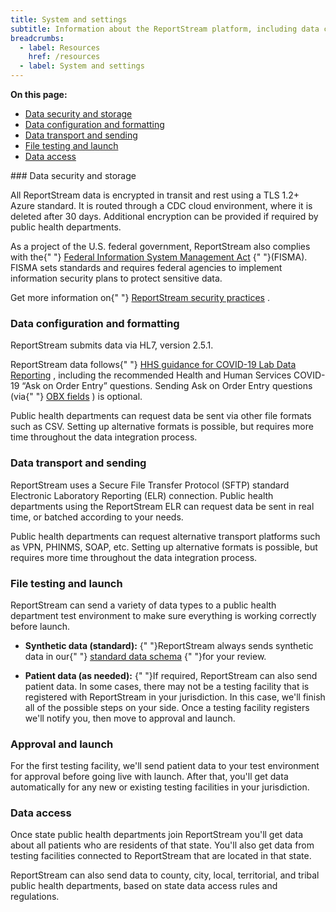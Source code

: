 ```yaml
---
title: System and settings
subtitle: Information about the ReportStream platform, including data configuration, formats, and transport
breadcrumbs:
  - label: Resources
    href: /resources
  - label: System and settings
---
```

<b>On this page:</b>

- <A href="#data-security-and-storage">Data security and storage</A>
- <A href="#data-configuration-and-formatting">Data configuration and formatting</A>
- <A href="#data-transport-and-sending">Data transport and sending</A>
- <A href="#file-testing-and-launch">File testing and launch</A>
- <A href="#data-access">Data access</A>

<section className="measure-6">
### Data security and storage

All ReportStream data is encrypted in transit and rest using
a TLS 1.2+ Azure standard. It is routed through a CDC cloud
environment, where it is deleted after 30 days. Additional
encryption can be provided if required by public health
departments.

As a project of the U.S. federal government, ReportStream
also complies with the{" "}
<A href="https://csrc.nist.gov/Projects/risk-management/fisma-background">Federal Information System Management Act</A>
{" "}(FISMA). FISMA sets standards and requires federal agencies
to implement information security plans to protect sensitive
data.

Get more information on{" "}
<A href="/resources/security-practices">ReportStream security practices</A>
.

### Data configuration and formatting

ReportStream submits data via HL7, version 2.5.1.

ReportStream data follows{" "}
<A href="https://www.hhs.gov/answers/is-additional-information-including-technical-specifications-available-to-support-laboratories-with-implementation/index.html">HHS guidance for COVID-19 Lab Data Reporting</A>
, including the recommended Health and Human Services
COVID-19 “Ask on Order Entry” questions. Sending Ask on
Order Entry questions (via{" "}
<A href="https://hl7-definition.caristix.com/v2/HL7v2.5/Segments/OBX">OBX fields</A>
) is optional.

Public health departments can request data be sent via other
file formats such as CSV. Setting up alternative formats is
possible, but requires more time throughout the data
integration process.

### Data transport and sending

ReportStream uses a Secure File Transfer Protocol (SFTP)
standard Electronic Laboratory Reporting (ELR) connection.
Public health departments using the ReportStream ELR can
request data be sent in real time, or batched according to
your needs.

Public health departments can request alternative transport
platforms such as VPN, PHINMS, SOAP, etc. Setting up
alternative formats is possible, but requires more time
throughout the data integration process.

### File testing and launch

ReportStream can send a variety of data types to a public
health department test environment to make sure everything
is working correctly before launch.

- <b>Synthetic data (standard):</b>
{" "}ReportStream always sends synthetic data in our{" "}
<A href="https://github.com/CDCgov/prime-reportstream/blob/production/prime-router/docs/schema_documentation/primedatainput-pdi-covid-19.md">standard data schema</A>
{" "}for your review.

- <b>Patient data (as needed):</b>
{" "}If required, ReportStream can also send patient data. In
some cases, there may not be a testing facility that is
registered with ReportStream in your jurisdiction. In
this case, we'll finish all of the possible steps on
your side. Once a testing facility registers we'll
notify you, then move to approval and launch.

### Approval and launch

For the first testing facility, we'll send patient data to
your test environment for approval before going live with
launch. After that, you'll get data automatically for any
new or existing testing facilities in your jurisdiction.

### Data access

Once state public health departments join ReportStream
you'll get data about all patients who are residents of that
state. You'll also get data from testing facilities
connected to ReportStream that are located in that state.

ReportStream can also send data to county, city, local,
territorial, and tribal public health departments, based on
state data access rules and regulations.
</section>